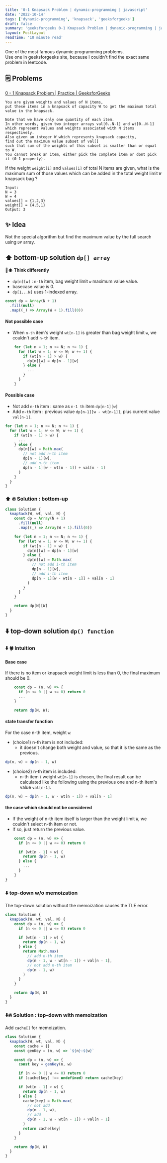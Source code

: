 ```yaml
---
title: '0-1 Knapsack Problem | dynamic-programming | javascript'
date: '2022-10-14'
tags: ['dynamic-programming', 'knapsack', 'geeksforgeeks']
draft: false
summary: 'geeksforgeeks 0-1 Knapsack Problem | dynamic-programming | javascript'
layout: PostLayout
readTime: '10 minute read'
---
```


One of the most famous dynamic programming problems. <br />
Use one in geeksforgeeks site, because I couldn't find the exact same problem in leetcode.

## 🗒️ Problems

[0 - 1 Knapsack Problem | Practice | GeeksforGeeks](https://practice.geeksforgeeks.org/problems/0-1-knapsack-problem0945/1)

```
You are given weights and values of N items,
put these items in a knapsack of capacity W to get the maximum total value in the knapsack.

Note that we have only one quantity of each item.
In other words, given two integer arrays val[0..N-1] and wt[0..N-1]
which represent values and weights associated with N items respectively.
Also given an integer W which represents knapsack capacity,
find out the maximum value subset of val[]
such that sum of the weights of this subset is smaller than or equal to W.
You cannot break an item, either pick the complete item or dont pick it (0-1 property).
```

If the weight `weight[i]` and `values[i]` of total N items are given,
what is the maximum sum of those values which can be added in the total weight limit `W` knapsack bag ?

```
Input:
N = 3
W = 4
values[] = {1,2,3}
weight[] = {4,5,1}
Output: 3
```

## ✨ Idea

Not the special algorithm but find the maximum value by the full search using `DP` array.

## ⬆️ bottom-up solution `dp[] array`

#### 🥳⬆️ Think differently

- `dp[n][w]` : `n-th` item, bag weight limit `w` maximum value value.
- basecase value is 0.
- `dp[1...N]` uses 1-indexed array.

```javascript
const dp = Array(N + 1)
  .fill(null)
  .map((_) => Array(W + 1).fill(0))
```

#### Not possible case

- When `n-th` item's weight `wt[n-1]` is greater than bag weight limit `w`, we couldn't add `n-th` item.

```javascript
    for (let n = 1; n <= N; n += 1) {
      for (let w = 1; w <= W; w += 1) {
        if (wt[n - 1] > w) {
          dp[n][w] = dp[n - 1][w]
        } else {
          ...
        }
      }
    }
```

#### Possible case

- Not add `n-th` item : same as `n-1 th` item `dp[n-1][w]`
- Add `n-th` item : previous value `dp[n-1][w - wt[n-1]]`, plus current value `val[n-1]`.

```javascript
for (let n = 1; n <= N; n += 1) {
  for (let w = 1; w <= W; w += 1) {
    if (wt[n - 1] > w) {
      ...
    } else {
      dp[n][w] = Math.max(
        // not add n-th item
        dp[n - 1][w],
        // add n-th item
        dp[n - 1][w - wt[n - 1]] + val[n - 1]
      )
    }
  }
}
```

### ⬆️ 🔥 Solution : bottom-up

```javascript
class Solution {
  knapSack(W, wt, val, N) {
    const dp = Array(N + 1)
      .fill(null)
      .map((_) => Array(W + 1).fill(0))

    for (let n = 1; n <= N; n += 1) {
      for (let w = 1; w <= W; w += 1) {
        if (wt[n - 1] > w) {
          dp[n][w] = dp[n - 1][w]
        } else {
          dp[n][w] = Math.max(
            // not add i-th item
            dp[n - 1][w],
            // add i-th item
            dp[n - 1][w - wt[n - 1]] + val[n - 1]
          )
        }
      }
    }

    return dp[N][W]
  }
}
```

## ⬇️ top-down solution `dp() function`

### ⬇️ 🍀 Intuition

#### Base case

If there is no item or knapsack weight limit is less than 0, the final maximum should be 0.

```javascript
    const dp = (n, w) => {
      if (n <= 0 || w <= 0) return 0
      ...
    }

    return dp(N, W);
```

#### state transfer function

For the case n-th item, weight `w`:

- (choice1) n-th item is not included:
  - it doesn't change both weight and value, so that it is the same as the previous.

```javascript
dp(n, w) = dp(n - 1, w)
```

- (choice2) n-th item is included:
  - n-th item / weight `wt[n-1]` is chosen, the final result can be calculated like the following using the previous one and n-th item's value `val[n-1]`.

```javascript
dp(n, w) = dp(n - 1, w - wt[n - 1]) + val[n - 1]
```

#### the case which should not be considered

- If the weight of n-th item itself is larger than the weight limit `W`, we couldn't select n-th item or not.
- If so, just return the previous value.

```javascript
    const dp = (n, w) => {
      if (n <= 0 || w <= 0) return 0

      if (wt[n - 1] > w) {
        return dp(n - 1, w)
      } else {
        ...
      }
    }
}
```

### ⬇️ top-down w/o memoization

The top-down solution without the memoization causes the TLE error.

```javascript
class Solution {
  knapSack(W, wt, val, N) {
    const dp = (n, w) => {
      if (n <= 0 || w <= 0) return 0

      if (wt[n - 1] > w) {
        return dp(n - 1, w)
      } else {
        return Math.max(
          // add n-th item
          dp(n - 1, w - wt[n - 1]) + val[n - 1],
          // not add n-th item
          dp(n - 1, w)
        )
      }
    }

    return dp(N, W)
  }
}
```

### ⬇️🔥 Solution : top-down with memoization

Add `cache[]` for memoization.

```javascript
class Solution {
  knapSack(W, wt, val, N) {
    const cache = {}
    const genKey = (n, w) => `${n}:${w}`

    const dp = (n, w) => {
      const key = genKey(n, w)

      if (n <= 0 || w <= 0) return 0
      if (cache[key] !== undefined) return cache[key]

      if (wt[n - 1] > w) {
        return dp(n - 1, w)
      } else {
        cache[key] = Math.max(
          // not add
          dp(n - 1, w),
          // add
          dp(n - 1, w - wt[n - 1]) + val[n - 1]
        )
        return cache[key]
      }
    }

    return dp(N, W)
  }
}
```
